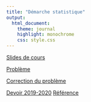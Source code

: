 ```yaml
---
title: "Démarche statistique"
output:
  html_document:
    theme: journal
    highlight: monochrome
    css: style.css
---
```


[Slides de cours](http://masedki.github.io/enseignements/pdfs/ds.pdf)

[Problème](http://masedki.github.io/enseignements/ds_pb.html) 

[Correction du problème](http://masedki.github.io/enseignements/pdfs/corr_pb_ds.pdf) 

[Devoir 2019-2020](http://masedki.github.io/enseignements/pdfs/dev1920.pdf) 
[Référence](http://masedki.github.io/enseignements/pdfs/UrnModel_StatMed.pdf) 
<!-- [article 1985](http://masedki.github.io/enseignements/pdfs/article1985.pdf) [article 1986](http://masedki.github.io/enseignements/pdfs/article1986.pdf) [article 1989](http://masedki.github.io/enseignements/pdfs/article1989.pdf) [article 1995](http://masedki.github.io/enseignements/pdfs/article1995.pdf) -->

<!-- [Quelques indications pour amorcer la partie A du devoir](http://masedki.github.io/enseignements/pdfs/indications.pdf) -->
